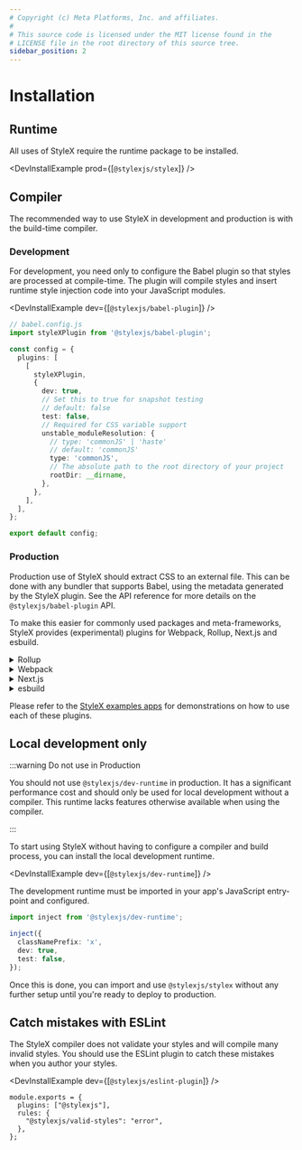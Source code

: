 ```yaml
---
# Copyright (c) Meta Platforms, Inc. and affiliates.
#
# This source code is licensed under the MIT license found in the
# LICENSE file in the root directory of this source tree.
sidebar_position: 2
---
```



# Installation

## Runtime

All uses of StyleX require the runtime package to be installed.

<DevInstallExample prod={[`@stylexjs/stylex`]} />

## Compiler

The recommended way to use StyleX in development and production is with the
build-time compiler.

### Development

For development, you need only to configure the Babel plugin so that styles are
processed at compile-time. The plugin will compile styles and insert runtime
style injection code into your JavaScript modules.

<DevInstallExample dev={[`@stylexjs/babel-plugin`]} />

```ts
// babel.config.js
import styleXPlugin from '@stylexjs/babel-plugin';

const config = {
  plugins: [
    [
      styleXPlugin,
      {
        dev: true,
        // Set this to true for snapshot testing
        // default: false
        test: false,
        // Required for CSS variable support
        unstable_moduleResolution: {
          // type: 'commonJS' | 'haste'
          // default: 'commonJS'
          type: 'commonJS',
          // The absolute path to the root directory of your project
          rootDir: __dirname,
        },
      },
    ],
  ],
};

export default config;
```

### Production

Production use of StyleX should extract CSS to an external file. This can be
done with any bundler that supports Babel, using the metadata generated by the
StyleX plugin. See the API reference for more details on the
`@stylexjs/babel-plugin` API.

To make this easier for commonly used packages and meta-frameworks, StyleX
provides (experimental) plugins for Webpack, Rollup, Next.js and esbuild.

<details>
  <summary>Rollup</summary>

  <DevInstallExample dev={[`@stylexjs/rollup-plugin`]} />

  ```tsx title="rollup.config.js"
  import stylexPlugin from '@stylexjs/rollup-plugin';

  const config = {
    input: './index.js',
    output: {
      file: './.build/bundle.js',
      format: 'es',
    },
    // Ensure that the stylex plugin is used before Babel
    plugins: [stylexPlugin({
      // Required. File path for the generated CSS file.
      fileName: './.build/stylex.css',
      // default: false
      dev: false,
      // prefix for all generated classNames
      classNamePrefix: 'x',
      // Required for CSS variable support
      unstable_moduleResolution: {
        // type: 'commonJS' | 'haste'
        // default: 'commonJS'
        type: 'commonJS',
        // The absolute path to the root directory of your project
        rootDir: __dirname,
      },
    })],
  };

  export default config;
  ```
</details>

<details>
  <summary>Webpack</summary>

  <DevInstallExample dev={[`@stylexjs/webpack-plugin`]} />

  ```tsx title="webpack.config.js"
  const StylexPlugin = require('@stylexjs/webpack-plugin');
  const path = require('path');

  const config = (env, argv) => ({
    entry: {
      main: './src/index.js',
    },
    output: {
      path: path.resolve(__dirname, '.build'),
      filename: '[name].js',
    },
    module: {
      rules: [
        {
          test: /\.js$/,
          exclude: /node_modules/,
          use: 'babel-loader',
        },
      ],
    },
    plugins: [
      // Ensure that the stylex plugin is used before Babel
      new StylexPlugin({
        filename: 'styles.[contenthash].css',
        // get webpack mode and set value for dev
        dev: argv.mode === 'development',
        // Use statically generated CSS files and not runtime injected CSS.
        // Even in development.
        runtimeInjection: false,
        // optional. default: 'x'
        classNamePrefix: 'x',
        // Required for CSS variable support
        unstable_moduleResolution: {
          // type: 'commonJS' | 'haste'
          // default: 'commonJS'
          type: 'commonJS',
          // The absolute path to the root directory of your project
          rootDir: __dirname,
        },
      }),
    ],
    cache: true,
  });

  module.exports = config;
  ```

</details>

<details>
  <summary>Next.js</summary>

  <DevInstallExample dev={[`@stylexjs/nextjs-plugin`]} />

  ```tsx title=".babelrc.js"
  const path = require('path');
  module.exports = {
    presets: ['next/babel'],
    plugins: [
      [
        '@stylexjs/babel-plugin',
        {
          dev: process.env.NODE_ENV === 'development',
          runtimeInjection: false,
          genConditionalClasses: true,
          treeshakeCompensation: true,
          aliases: { 
            '@/*': [path.join(__dirname, '*')],
          },
          unstable_moduleResolution: {
            type: 'commonJS',
            rootDir: __dirname,
          },
        },
      ],
    ],
  };
  ```

  ```tsx title="next.config.js"
  const path = require('path');
  const stylexPlugin = require('@stylexjs/nextjs-plugin');

  module.exports = stylexPlugin({
    aliases: { 
      '@/*': [path.join(__dirname, '*')],
    },
    rootDir: __dirname,
  })({});
  ```

</details>

<details>
  <summary>esbuild</summary>

  <DevInstallExample dev={[`@stylexjs/esbuild-plugin`]} />

  ```tsx title="build.mjs"
  import esbuild from 'esbuild';
  import stylexPlugin from '@stylexjs/stylex';
  import path from 'path';
  import { fileURLToPath } from 'url';

  const __dirname = path.dirname(fileURLToPath(import.meta.url));

  esbuild.build({
    entryPoints: ['src/index.js'],
    bundle: true,
    outfile: './build/bundle.js',
    minify: true,
    plugins: [
      stylexPlugin({
        // If set to 'true', bundler will inject styles in-line
        // Do not use in production
        dev: false,
        // Required. File path for the generated CSS file
        generatedCSSFileName: path.resolve(__dirname, 'build/stylex.css'),
        // Aliases for StyleX package imports
        // default: '@stylexjs/stylex'
        stylexImports: ['@stylexjs/stylex'],
        // Required for CSS variable support
        unstable_moduleResolution: {
          // type: 'commonJS' | 'ESModules' | 'haste'
          // default: 'commonJS'
          type: 'commonJS',
          // The absolute path to the root of your project
          rootDir: __dirname,
        },
      }),
    ],
  })
  ```
</details>

Please refer to the
[StyleX examples apps](https://github.com/facebook/stylex/tree/main/apps)
for demonstrations on how to use each of these plugins.

## Local development only

:::warning Do not use in Production

You should not use `@stylexjs/dev-runtime` in production. It has a significant
performance cost and should only be used for local development without a
compiler. This runtime lacks features otherwise available when using the
compiler.

:::

To start using StyleX without having to configure a compiler and build process,
you can install the local development runtime.

<DevInstallExample dev={[`@stylexjs/dev-runtime`]} />

The development runtime must be imported in your app's JavaScript entry-point
and configured.

```ts
import inject from '@stylexjs/dev-runtime';

inject({
  classNamePrefix: 'x',
  dev: true,
  test: false,
});
```

Once this is done, you can import and use `@stylexjs/stylex` without any further
setup until you're ready to deploy to production.

## Catch mistakes with ESLint

The StyleX compiler does not validate your styles and will compile many invalid
styles. You should use the ESLint plugin to catch these mistakes when you author
your styles.

<DevInstallExample dev={[`@stylexjs/eslint-plugin`]} />

```tsx title=".eslintrc.js"
module.exports = {
  plugins: ["@stylexjs"],
  rules: {
    "@stylexjs/valid-styles": "error",
  },
};
```
